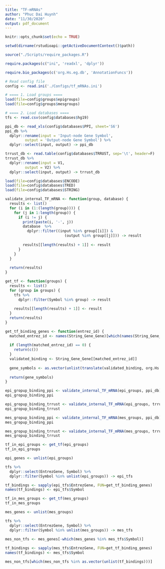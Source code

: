 ```yaml
---
title: "TF-mRNAs"
author: "Phuc Dai Huynh"
date: "11/30/2020"
output: pdf_document
---
```


```r
knitr::opts_chunk$set(echo = TRUE)
```

```r
setwd(dirname(rstudioapi::getActiveDocumentContext()$path))

source("./Scripts/require_packages.R")

require.packages(c("ini", 'readxl', 'dplyr'))

require.bio_packages(c('org.Hs.eg.db', 'AnnotationFuncs'))

# Read config file
config <- read.ini('./Configs/tf_mRNAs.ini')
```

```r
# ==== 1. Load groups ====
load(file=config$groups$epigroups)
load(file=config$groups$mesgroups)

# ==== 2. Load databases ====
tfs <- read.csv(config$databases$hg19)

ppi_db <- read_xls(config$databases$PPI, sheet='S6')
ppi_db %>%
  dplyr::rename(input = 'Input-node Gene Symbol',
         output = 'Output-node Gene Symbol') %>%
  dplyr::select(input, output) -> ppi_db

trrust_db <- read.table(config$databases$TRRUST, sep='\t', header=F)
trrust_db %>%
  dplyr::rename(input = V1,
         output = V2) %>%
  dplyr::select(input, output) -> trrust_db

load(file=config$databases$ENCODE)
load(file=config$databases$TRED)
load(file=config$databases$STRING)
```

```r
validate_internal_TF_mRNA <- function(group, database) {
  results <- list()
  for (i in (1:(length(group)))) {
    for (j in 1:length(group)) {
      if (i != j) {
        print(paste(i, '-', j))
        database  %>%
          dplyr::filter((input %in% group[[i]]) &
                           (output %in% group[[j]])) -> result
        
        results[[length(results) + 1]] <- result
      }
    }
  }
  
  return(results)
}
```

```r
get_tf <- function(groups) {
  results <- list()
  for (group in groups) {
    tfs %>%
      dplyr::filter(Symbol %in% group) -> result
  
    results[[length(results) + 1]] <- result
  }
  return(results)
}

get_tf_binding_genes <- function(entrez_id) {
  matched_entrez_id <- names(String_Gene_Gene)[which(names(String_Gene_Gene) %in% c(as.character(entrez_id)))]
  
  if (length(matched_entrez_id) == 0) {
    return(c())
  }
  validated_binding <- String_Gene_Gene[[matched_entrez_id]]
  
  gene_symbols <- as.vector(unlist(translate(validated_binding, org.Hs.egSYMBOL)))
  
  return(gene_symbols)
}

```

```r
epi_gropup_binding_ppi <- validate_internal_TF_mRNA(epi_groups, ppi_db)
epi_gropup_binding_ppi

epi_gropup_binding_trrust <- validate_internal_TF_mRNA(epi_groups, trrust_db)
epi_gropup_binding_trrust

mes_gropup_binding_ppi <- validate_internal_TF_mRNA(mes_groups, ppi_db)
mes_gropup_binding_ppi

mes_gropup_binding_trrust <- validate_internal_TF_mRNA(mes_groups, trrust_db)
mes_gropup_binding_trrust
```

```r
tf_in_epi_groups <- get_tf(epi_groups)
tf_in_epi_groups

epi_genes <- unlist(epi_groups)

tfs %>%
  dplyr::select(EntrezGene, Symbol) %>%
  dplyr::filter(Symbol %in% unlist(epi_groups)) -> epi_tfs

tf_bindings <- sapply(epi_tfs$EntrezGene, FUN=get_tf_binding_genes)
names(tf_bindings) <- epi_tfs$Symbol
```

```r
tf_in_mes_groups <- get_tf(mes_groups)
tf_in_mes_groups

mes_genes <- unlist(mes_groups)

tfs %>%
  dplyr::select(EntrezGene, Symbol) %>%
  dplyr::filter(Symbol %in% unlist(mes_groups)) -> mes_tfs

mes_non_tfs <- mes_genes[-which(mes_genes %in% mes_tfs$Symbol)]
  
tf_bindings <- sapply(mes_tfs$EntrezGene, FUN=get_tf_binding_genes)
names(tf_bindings) <- mes_tfs$Symbol

mes_non_tfs[which(mes_non_tfs %in% as.vector(unlist(tf_bindings)))]
```